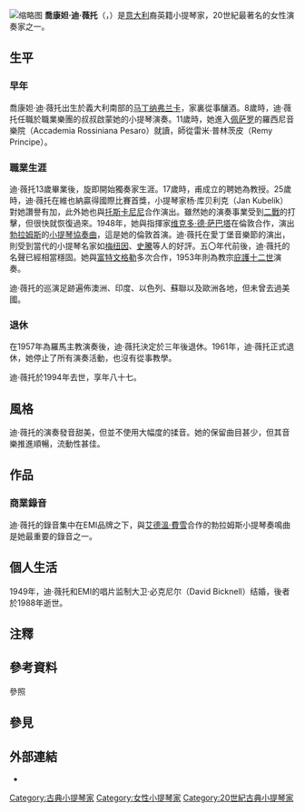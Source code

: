 [[File:Gioconda_de_Vito_1961.jpg|缩略图]]
{{unreferenced|time=2020/08/12}}
{{noteTA
|T=zh-hans:焦孔达·德维托;zh-hant:喬康妲·迪·薇托;
|1=zh-hans:焦孔达;zh-hant:喬康妲;
|2=zh-hans:德维托;zh-hant:迪·薇托;
}}
'''喬康妲·迪·薇托'''（{{lang-it|Gioconda de Vito}}，{{bd|1907年|7月26日|1994年|10月14日}}）是[[意大利|意大利]]裔英籍小提琴家，20世紀最著名的女性演奏家之一{{efn|德·薇托和[[玛茨·约翰娜|玛茨·约翰娜]]、[[艾達·亨德爾|艾達·亨德爾]]、[[艾麗卡·莫莉妮|艾麗卡·莫莉妮]]是20世纪四大著名的女小提琴家。}}。

== 生平 ==
=== 早年 ===
喬康妲·迪·薇托出生於義大利南部的[[马丁纳弗兰卡|马丁纳弗兰卡]]，家裏從事釀酒。8歲時，迪·薇托任職於職業樂團的叔叔啟蒙她的小提琴演奏。11歲時，她進入[[佩萨罗|佩萨罗]]的羅西尼音樂院（Accademia Rossiniana Pesaro）就讀，師從雷米·普林茨皮（Remy Principe）。

=== 職業生涯 ===
迪·薇托13歲畢業後，旋即開始獨奏家生涯。17歲時，甫成立的{{tsl|it|Conservatorio Niccolò Piccinni|巴里音樂學院}}聘她為教授。25歲時，迪·薇托在維也納贏得國際比賽首獎，小提琴家杨·库贝利克（Jan Kubelík）對她讚譽有加，此外她也與[[阿图罗·托斯卡尼尼|托斯卡尼尼]]合作演出。雖然她的演奏事業受到[[二戰|二戰]]的打擊，但很快就恢復過來。1948年，她與指揮家[[维克多·德·萨巴塔|维克多·德·萨巴塔]]在倫敦合作，演出[[勃拉姆斯|勃拉姆斯]]的[[小提琴协奏曲_(勃拉姆斯)|小提琴協奏曲]]，這是她的倫敦首演。迪·薇托在愛丁堡音樂節的演出，則受到當代的小提琴名家如[[耶胡迪·梅纽因|梅纽因]]、[[艾萨克·斯特恩|史騰]]等人的好評。五〇年代前後，迪·薇托的名聲已經相當穩固。她與[[威廉·富特文格勒|富特文格勒]]多次合作，1953年則為教宗[[庇護十二世|庇護十二世]]演奏。

迪·薇托的巡演足跡遍佈澳洲、印度、以色列、蘇聯{{efn|受[[大卫·奥伊斯特拉赫|大卫·奥伊斯特拉赫]]邀請，前往蘇聯演奏，曲目則是[[彼得·伊里奇·柴可夫斯基|柴可夫斯基]]的[[小提琴协奏曲_(柴可夫斯基)|小提琴協奏曲]]。}}以及歐洲各地，但未曾去過美國。

=== 退休 ===
在1957年為羅馬主教演奏後，迪·薇托決定於三年後退休。1961年，迪·薇托正式退休，她停止了所有演奏活動，也沒有從事教學。

迪·薇托於1994年去世，享年八十七。

== 風格 ==
迪·薇托的演奏發音甜美，但並不使用大幅度的揉音。她的保留曲目甚少{{efn|19世紀晚期的協奏曲作品如[[爱德华·埃尔加|埃尔加]]、[[威廉·沃爾頓|沃爾頓]]、[[让·西贝柳斯|西贝柳斯]]、[[巴托克·贝拉|巴托克]]等，均不在她的演奏曲目內。}}，但其音樂推進順暢，流動性甚佳。

== 作品 ==
=== 商業錄音 ===
迪·薇托的錄音集中在EMI品牌之下，與[[艾德溫·費雪|艾德溫·費雪]]合作的勃拉姆斯小提琴奏鳴曲是她最重要的錄音之一{{efn|費雪當時的健康狀況不佳，最終僅錄製了第1號、第3號奏鳴曲，第2號則是與蒂托·阿普里阿（Tito Aprea）所合作完成的。}}。

== 個人生活 ==
1949年，迪·薇托和EMI的唱片监制大卫·必克尼尔（David Bicknell）结婚，後者於1988年逝世。

== 注釋 ==
{{notelist}}

== 參考資料 ==
;參照
{{reflist}}

== 參見 ==
{{Portal box|人物|古典音樂}}

== 外部連結 ==
{{Commons category|Gioconda de Vito}}
* {{Discogs artist|2259888}}

{{DEFAULTSORT:De Vito, Gioconda}}
[[Category:古典小提琴家|Category:古典小提琴家]]
[[Category:女性小提琴家|Category:女性小提琴家]]
[[Category:20世紀古典小提琴家|Category:20世紀古典小提琴家]]